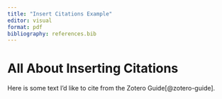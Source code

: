 ```yaml
---
title: "Insert Citations Example"
editor: visual
format: pdf
bibliography: references.bib
---
```


# All About Inserting Citations

Here is some text I'd like to cite from the Zotero Guide[@zotero-guide].
